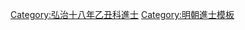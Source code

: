 {{Navbox
|name = 弘治十八年乙丑科殿試金榜
|title = 弘治十八年（[[1505年]]）乙丑科殿試金榜
|titlestyle = background-color:#FFD700;
|image =
|style = width:100%;text-align:center; 
|groupstyle = text-align:center; background-color:#FFD700;
|liststyle = text-align:center;
|state = {{{state<includeonly>|collapsed</includeonly>}}}
|group1 = 第一甲<br>賜進士及第<br>共3名
|list1 = '''[[顧鼎臣]]''' - '''[[董玘|董　玘]]'''<!---題名碑錄寫作 左王右巳---> - '''[[谢丕|謝　丕]]'''

|group2 = 第二甲<br>賜進士出身<br>共95名
|list2 = [[崔銑|崔　銑]] - [[严嵩|嚴　嵩]] - [[湛若水]] - [[王秉良]] - [[朱琉|朱　琉]] - [[倪宗正]] - [[胡璉 (弘治進士)|胡　璉]] - [[陆深|陸　㴱]] - [[魏校|魏　校]] - [[翟鑾|翟　鑾]]<br>[[王綖|王　綖]] - [[崔傑 (弘治進士)|崔　傑]] - [[邵天和]] - [[李汎|李　汎]] - [[宋景|宋　景]] - [[徐縉|徐　縉]] - [[郭璋|郭　璋]] - [[許諫|許　諫]] - [[張鶠|張　鶠]] - [[秦偉 (弘治進士)|秦　偉]]<br>[[金轂|金　轂]] - [[张文麟]] - [[牛魯|牛　魯]] - [[李寅 (弘治進士)|李　寅]] - [[張承仁]] - [[宋以方]] - [[魏廷楫]] - [[安金|安　金]] - [[沈環|沈　環]] - [[江珏|江　珏]]<br>[[沈陳|沈　陳]] - [[甯河 (弘治進士)|甯　河]] - [[王進賢]] - [[陳銑|陳　銑]] - [[柴義|柴　義]] - [[孫脩|孫　脩]] - [[陸芸|陸　芸]] - [[張九敍 (弘治進士)|張九敍]] - [[陳策 (弘治乙丑進士)|陳　策]] - [[姚繼巖]]<br>[[詹源|詹　源]] - [[劉節 (弘治進士)|劉　節]] - [[潘旦|潘　旦]] - [[王良翰]] - [[陳錫 (弘治進士)|陳　錫]] - [[張錦 (弘治乙丑進士)|張　錦]] - [[曹琥|曹　琥]] - [[廖紀 (副使)|廖　紀]] - [[闻渊|聞　淵]] - [[蔡潮|蔡　潮]]<br>[[方學|方　學]] - [[張繼孟 (弘治進士)|張繼孟]] - [[周墨|周　墨]] - [[劉鵬 (弘治進士)|劉　鵬]] - [[向文璽]] - [[盛儀|盛　儀]] - [[李志剛 (涇陽)|李志剛]] - [[顧可學]] - [[閔槐|閔　槐]] - [[孫泰 (弘治進士)|孫　泰]]<br>[[方位 (弘治進士)|方　位]] - [[李緋|李　緋]] - [[徐子熙]] - [[張綬 (弘治進士)|張　綬]] - [[馮友端]] - [[陳卿|陳　卿]] - [[林文纘]] - [[林文迪]] - [[張伯相]] - [[陳簧|陳　簧]]<br>[[鄭銘 (弘治進士)|鄭　銘]] - [[胡东皋]] - [[劉湧 (弘治進士)|劉　湧]] - [[李源 (弘治乙丑進士)|李　源]] - [[郭瓘|郭　瓘]] - [[蔡需|蔡　需]] - [[諸絢|諸　絢]] - [[熊遇|熊　遇]] - [[向一阳]] - [[王忠 (弘治進士)|王　忠]]<br>[[安邦 (弘治進士)|安　邦]] - [[金洪恩]] - [[舒表|舒　表]] - [[楊豳|楊　豳]] - [[詹奎|詹　奎]] - [[馬陳圖]] - [[袁擯|袁　擯]] - [[張麒 (弘治進士)|張　麒]] - [[郭楫|郭　楫]] - [[張瓚 (弘治進士)|張　瓚]]<br>[[謝訥|謝　訥]] - [[陳定之]] - [[徐禎卿]] - [[張簡 (弘治進士)|張　簡]] - [[萬鏜|萬　鏜]]<span style="color: #F7F7F7;"> - －－－ - －－－ - －－－ - －－－ - －－－</span>

|group3 = 第三甲<br>賜同進士出身<br>共205名
|list3 = [[段炅|段　炅]] - [[王良佐 (弘治進士)|王良佐]] - [[田瀾|田　瀾]] - [[周明弼]] - [[蔡天祜|蔡天祐]] - [[黃質 (弘治進士)|黃　質]] - [[劉澄亮]] - [[江文敏]] - [[区越|區　越]] - [[王儼 (弘治進士)|王　儼]]<br>[[陳墀 (弘治進士)|陳　墀]] - [[鄭行|鄭　行]] - [[胡鐸|胡　鐸]] - [[葉溥|葉　溥]] - [[劉恒 (弘治進士)|劉　恒]] - [[王鏜 (弘治進士)|王　鏜]] - [[陳達 (弘治進士)|陳　達]] - [[黃著|黃　著]] - [[胡遠|胡　遠]] - [[王堯封 (弘治進士)|王堯封]]<br>[[鄧鑾|鄧　鑾]] - [[易謨|易　謨]] - [[劉藍|劉　藍]] - [[朱錧|朱　錧]] - [[劉紘|劉　紘]] - [[顧綸|顧　綸]] - [[鄭一初]] - [[吳華 (弘治進士)|吳　華]] - [[張叔安]] - [[李珏 (弘治進士)|李　珏]]<br>[[王坊|王　坊]] - [[馬思聰 (弘治進士)|馬思聰]] - [[高公韶]] - [[曾瑀|曾　瑀]] - [[邵廷瓊]] - [[區行|區　行]] - [[鮮冕|鮮　冕]] - [[黃瑗|黃　瑗]] - [[王一麟]] - [[張鎔|張　鎔]]<br>[[吳昂|吳　昂]] - [[孫樂 (弘治進士)|孫　樂]] - [[林潮 (弘治進士)|林　潮]] - [[董琦|董　琦]] - [[楊鏓|楊　鏓]] - [[高淓|高　淓]] - [[馬卿|馬　卿]] - [[劉寓生]] - [[程文 (弘治進士)|程　文]] - [[郭濂|郭　濂]]<br>[[陳言 (長樂)|陳　言]] - [[朱表|朱　表]] - [[李茂元 (弘治進士)|李茂元]] - [[錢玹|錢　玹]] - [[夏曆 (弘治進士)|夏　曆]] - [[袁經 (弘治乙丑進士)|袁　經]] - [[安磐|安　磐]] - [[許完|許　完]] - [[王栻|王　栻]] - [[穆孔暉]]<br>[[謝瑞|謝　瑞]] - [[李堅 (弘治進士)|李　堅]] - [[陳溥 (弘治進士)|陳　溥]] - [[陶驥|陶　驥]] - [[閻鐸 (弘治進士)|閻　鐸]] - [[劉瓚 (弘治進士)|劉　瓚]] - [[王昂 (弘治進士)|王　昂]] - [[李暘|李　暘]] - [[滕遠|滕　遠]] - [[劉竑|劉　竑]]<br>[[陳綱 (弘治進士)|陳　綱]] - [[王教 (弘治進士)|王　敎]] - [[蕭世賢]] - [[黃鞏|黃　鞏]] - [[雷啓東]] - [[王億 (弘治進士)|王　億]] - [[張翰 (弘治進士)|張　翰]] - [[馮時雍]] - [[張思齊]] - [[周廣 (明朝)|周　廣]]<br>[[李艾 (弘治進士)|李　艾]] - [[顧應祥]] - [[留志淑]] - [[蘇明|蘇　明]] - [[王民質]] - [[王韋|王　韋]] - [[張璞 (弘治進士)|張　璞]] - [[孫勝|孫　勝]] - [[李培齡]] - [[劉舉 (弘治進士)|劉　舉]]<br>[[王希孟 (弘治進士)|王希孟]] - [[張羽 (弘治乙丑進士)|張　羽]] - [[顧標 (弘治進士)|顧　標]] - [[張鵬 (弘治進士)|張　鵬]] - [[趙中道]] - [[顧棠|顧　棠]] - [[黃如金 (弘治進士)|黃如金]] - [[劉伯秀]] - [[余用|余　用]] - [[李淳 (弘治乙丑進士)|李　淳]]<br>[[毛玉 (弘治進士)|毛　玉]] - [[陳璋 (弘治進士)|陳　璋]] - [[金瑜|金　瑜]] - [[王子謨]] - [[胡沖霄]] - [[閔楷|閔　楷]] - [[彭滋|彭　滋]] - [[魏棨|魏　棨]] - [[傅元|傅　元]] - [[陳鼎 (弘治進士)|陳　鼎]]<br>[[周宣 (弘治進士)|周　宣]] - [[謝國表]] - [[張克溫]] - [[師臯|師　臯]] - [[殷雲霄]] - [[葉鵠|葉　鵠]] - [[馬文 (弘治乙丑進士)|馬　文]] - [[孫紹先]] - [[劉守達]] - [[孫檠|孫　檠]]<br>[[楊鎡 (弘治進士)|楊　鎡]] - [[陳槐|陳　槐]] - [[胥文相]] - [[常在 (弘治進士)|常　在]] - [[杜泰|杜　泰]] - [[樂頀|樂　頀]] - [[董建中]] - [[陳軾 (弘治進士)|陳　軾]] - [[張衍瑞]] - [[李仕清 (長寧)|李仕清]]<br>[[申綸|申　綸]] - [[郁浩|郁　浩]] - [[倪璋|倪　璋]] - [[陳九章]] - [[周用 (弘治乙丑進士)|周　用]] - [[張經 (弘治進士)|張　經]] - [[石宗大]] - [[鄧文璧]] - [[于範|-{于}-　範]] - [[潘棠|潘　棠]]<br>[[汪和|汪　和]] - [[胡汝楫]] - [[劉田 (弘治進士)|劉　田]] - [[賀寬 (弘治進士)|賀　寬]] - [[吳盈|吳　盈]] - [[丁儀 (弘治進士)|丁　儀]] - [[索承學]] - [[蘇民 (弘治進士)|蘇　民]] - [[陳鉞 (弘治進士)|陳　鉞]] - [[黃琮 (弘治進士)|黃　琮]]<br>[[易舒誥]] - [[馬馴 (弘治進士)|馬　馴]] - [[江良貴|江良賢]] - [[周任|周　任]] - [[陳良翰 (弘治進士)|陳良翰]] - [[方獻夫|方獻科]] - [[李玠|李　玠]] - [[程定|程　定]] - [[陳進 (弘治進士)|陳　進]] - [[張翀 (弘治進士)|張　翀]]<br>[[毛棠|毛　棠]] - [[馮應奎]] - [[張士隆]] - [[屠垚|屠　垚]] - [[李時 (弘治乙丑進士)|李　時]] - [[張惠 (弘治進士)|張　惠]] - [[常道|常　道]] - [[李楫 (弘治進士)|李　楫]] - [[孫孟舉]] - [[陳琛 (弘治進士)|陳　琛]]<br>[[熊泰|熊　泰]] - [[田汝耔]] - [[張寬 (弘治進士)|張　寬]] - [[劉孝 (弘治進士)|劉　孝]] - [[滕紀|滕　紀]] - [[顧瑄 (弘治進士)|顧　瑄]] - [[陶金 (弘治進士)|陶　金]] - [[吳哲 (弘治進士)|吳　哲]] - [[曹雷|曹　雷]] - [[潘選|潘　選]]<br>[[楊輔 (弘治進士)|楊　輔]] - [[鄭善夫]] - [[张邦奇]] - [[曾念|曾　念]] - [[田登 (長安)|田　登]] - [[顧達 (弘治進士)|顧　達]] - [[陳淵 (明朝)|陳　淵]] - [[戴德孺]] - [[張茂蘭]] - [[黃希英]]<br>[[俞敬|俞　敬]] - [[黃堂|黃　堂]] - [[徐讚|徐　讚]] - [[张仲贤]] - [[師存智]] - [[徐慶亨]] - [[王光佐]] - [[孟洋|孟　洋]] - [[曹倣|曹　倣]] - [[劉宓|劉　宓]]<br>[[王偉 (弘治乙丑進士)|王　偉]] - [[徐盈 (弘治進士)|徐　盈]] - [[韓貴|韓　貴]] - [[王瑤 (弘治進士)|王　瑤]] - [[章嵩|章　嵩]]<span style="color: #FFFFFF;"> - －－－ - －－－ - －－－ - －－－ - －－－</span>
|belowstyle = text-align: center; background-color:#FFD700;
|below='''前一科：[[Template:弘治十五年壬戌科殿試金榜|弘治十五年壬戌科]]　'''·'''　後一科：[[Template:正德三年戊辰科殿試金榜|正德三年戊辰科]]'''
}}[[Category:弘治十八年乙丑科進士]]
<noinclude>[[Category:弘治十八年乙丑科進士| ]]
[[Category:明朝進士模板]]</noinclude>
